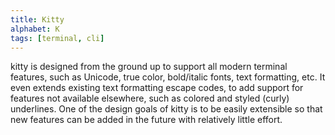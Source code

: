 ```yaml
---
title: Kitty
alphabet: K
tags: [terminal, cli]
---
```



kitty is designed from the ground up to support all modern terminal features, such as Unicode, true color, bold/italic fonts, text formatting, etc. It even extends existing text formatting escape codes, to add support for features not available elsewhere, such as colored and styled (curly) underlines. One of the design goals of kitty is to be easily extensible so that new features can be added in the future with relatively little effort.
